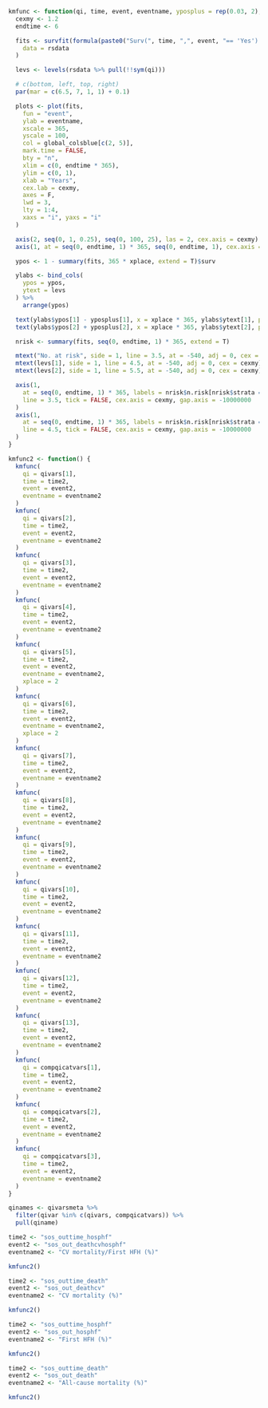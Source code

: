 ```r

kmfunc <- function(qi, time, event, eventname, yposplus = rep(0.03, 2), xplace = 4) {
  cexmy <- 1.2
  endtime <- 6

  fits <- survfit(formula(paste0("Surv(", time, ",", event, "== 'Yes') ~ ", qi)),
    data = rsdata
  )

  levs <- levels(rsdata %>% pull(!!sym(qi)))

  # c(bottom, left, top, right)
  par(mar = c(6.5, 7, 1, 1) + 0.1)

  plots <- plot(fits,
    fun = "event",
    ylab = eventname,
    xscale = 365,
    yscale = 100,
    col = global_colsblue[c(2, 5)],
    mark.time = FALSE,
    bty = "n",
    xlim = c(0, endtime * 365),
    ylim = c(0, 1),
    xlab = "Years",
    cex.lab = cexmy,
    axes = F,
    lwd = 3,
    lty = 1:4,
    xaxs = "i", yaxs = "i"
  )

  axis(2, seq(0, 1, 0.25), seq(0, 100, 25), las = 2, cex.axis = cexmy)
  axis(1, at = seq(0, endtime, 1) * 365, seq(0, endtime, 1), cex.axis = cexmy)

  ypos <- 1 - summary(fits, 365 * xplace, extend = T)$surv

  ylabs <- bind_cols(
    ypos = ypos,
    ytext = levs
  ) %>%
    arrange(ypos)

  text(ylabs$ypos[1] - yposplus[1], x = xplace * 365, ylabs$ytext[1], pos = 4, cex = cexmy)
  text(ylabs$ypos[2] + yposplus[2], x = xplace * 365, ylabs$ytext[2], pos = 2, cex = cexmy)

  nrisk <- summary(fits, seq(0, endtime, 1) * 365, extend = T)

  mtext("No. at risk", side = 1, line = 3.5, at = -540, adj = 0, cex = cexmy, font = 2)
  mtext(levs[1], side = 1, line = 4.5, at = -540, adj = 0, cex = cexmy)
  mtext(levs[2], side = 1, line = 5.5, at = -540, adj = 0, cex = cexmy)

  axis(1,
    at = seq(0, endtime, 1) * 365, labels = nrisk$n.risk[nrisk$strata == paste0(qi, "=", levs[1])],
    line = 3.5, tick = FALSE, cex.axis = cexmy, gap.axis = -10000000
  )
  axis(1,
    at = seq(0, endtime, 1) * 365, labels = nrisk$n.risk[nrisk$strata == paste0(qi, "=", levs[2])],
    line = 4.5, tick = FALSE, cex.axis = cexmy, gap.axis = -10000000
  )
}

kmfunc2 <- function() {
  kmfunc(
    qi = qivars[1],
    time = time2,
    event = event2,
    eventname = eventname2
  )
  kmfunc(
    qi = qivars[2],
    time = time2,
    event = event2,
    eventname = eventname2
  )
  kmfunc(
    qi = qivars[3],
    time = time2,
    event = event2,
    eventname = eventname2
  )
  kmfunc(
    qi = qivars[4],
    time = time2,
    event = event2,
    eventname = eventname2
  )
  kmfunc(
    qi = qivars[5],
    time = time2,
    event = event2,
    eventname = eventname2,
    xplace = 2
  )
  kmfunc(
    qi = qivars[6],
    time = time2,
    event = event2,
    eventname = eventname2,
    xplace = 2
  )
  kmfunc(
    qi = qivars[7],
    time = time2,
    event = event2,
    eventname = eventname2
  )
  kmfunc(
    qi = qivars[8],
    time = time2,
    event = event2,
    eventname = eventname2
  )
  kmfunc(
    qi = qivars[9],
    time = time2,
    event = event2,
    eventname = eventname2
  )
  kmfunc(
    qi = qivars[10],
    time = time2,
    event = event2,
    eventname = eventname2
  )
  kmfunc(
    qi = qivars[11],
    time = time2,
    event = event2,
    eventname = eventname2
  )
  kmfunc(
    qi = qivars[12],
    time = time2,
    event = event2,
    eventname = eventname2
  )
  kmfunc(
    qi = qivars[13],
    time = time2,
    event = event2,
    eventname = eventname2
  )
  kmfunc(
    qi = compqicatvars[1],
    time = time2,
    event = event2,
    eventname = eventname2
  )
  kmfunc(
    qi = compqicatvars[2],
    time = time2,
    event = event2,
    eventname = eventname2
  )
  kmfunc(
    qi = compqicatvars[3],
    time = time2,
    event = event2,
    eventname = eventname2
  )
}

qinames <- qivarsmeta %>%
  filter(qivar %in% c(qivars, compqicatvars)) %>%
  pull(qiname)
```

```r

time2 <- "sos_outtime_hosphf"
event2 <- "sos_out_deathcvhosphf"
eventname2 <- "CV mortality/First HFH (%)"

kmfunc2()
```             

```r

time2 <- "sos_outtime_death"
event2 <- "sos_out_deathcv"
eventname2 <- "CV mortality (%)"

kmfunc2()
```             

```r

time2 <- "sos_outtime_hosphf"
event2 <- "sos_out_hosphf"
eventname2 <- "First HFH (%)"

kmfunc2()
```             

```r

time2 <- "sos_outtime_death"
event2 <- "sos_out_death"
eventname2 <- "All-cause mortality (%)"

kmfunc2()
```             
